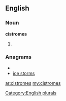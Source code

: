 ==English==

===Noun===
'''cistromes'''

# {{plural of|[[cistrome]]}}

===Anagrams===
* {{alphagram|ceimorsst}}
* [[ice storms#English|ice storms]]


[[Category:English plurals]]

[[ar:cistromes]]
[[my:cistromes]]